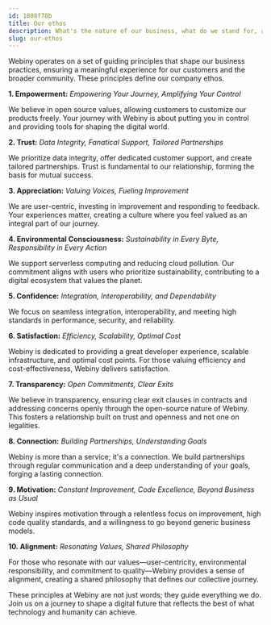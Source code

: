 ```yaml
---
id: 1808f78b
title: Our ethos
description: What's the nature of our business, what do we stand for, and what are our values?
slug: our-ethos
---
```


Webiny operates on a set of guiding principles that shape our business practices, ensuring a meaningful experience for our customers and the broader community. These principles define our company ethos.

**1. Empowerment:**
*Empowering Your Journey, Amplifying Your Control*

We believe in open source values, allowing customers to customize our products freely. Your journey with Webiny is about putting you in control and providing tools for shaping the digital world.

**2. Trust:**
*Data Integrity, Fanatical Support, Tailored Partnerships*

We prioritize data integrity, offer dedicated customer support, and create tailored partnerships. Trust is fundamental to our relationship, forming the basis for mutual success.

**3. Appreciation:**
*Valuing Voices, Fueling Improvement*

We are user-centric, investing in improvement and responding to feedback. Your experiences matter, creating a culture where you feel valued as an integral part of our journey.

**4. Environmental Consciousness:**
*Sustainability in Every Byte, Responsibility in Every Action*

We support serverless computing and reducing cloud pollution. Our commitment aligns with users who prioritize sustainability, contributing to a digital ecosystem that values the planet.

**5. Confidence:**
*Integration, Interoperability, and Dependability*

We focus on seamless integration, interoperability, and meeting high standards in performance, security, and reliability.

**6. Satisfaction:**
*Efficiency, Scalability, Optimal Cost*

 Webiny is dedicated to providing a great developer experience, scalable infrastructure, and optimal cost points. For those valuing efficiency and cost-effectiveness, Webiny delivers satisfaction.

**7. Transparency:**
*Open Commitments, Clear Exits*

We believe in transparency, ensuring clear exit clauses in contracts and addressing concerns openly through the open-source nature of Webiny. This fosters a relationship built on trust and openness and not one on legalities.

**8. Connection:**
*Building Partnerships, Understanding Goals*

Webiny is more than a service; it's a connection. We build partnerships through regular communication and a deep understanding of your goals, forging a lasting connection.

**9. Motivation:**
*Constant Improvement, Code Excellence, Beyond Business as Usual*

Webiny inspires motivation through a relentless focus on improvement, high code quality standards, and a willingness to go beyond generic business models.

**10. Alignment:**
*Resonating Values, Shared Philosophy*

For those who resonate with our values—user-centricity, environmental responsibility, and commitment to quality—Webiny provides a sense of alignment, creating a shared philosophy that defines our collective journey.

These principles at Webiny are not just words; they guide everything we do. Join us on a journey to shape a digital future that reflects the best of what technology and humanity can achieve.

